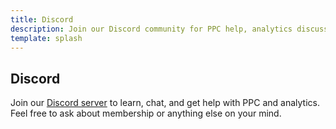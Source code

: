 ```yaml
---
title: Discord
description: Join our Discord community for PPC help, analytics discussions, and membership questions.
template: splash
---
```


<section class="container py-5">
  <h1>Discord</h1>
  <p>
    Join our
    <a href="https://discord.gg/yJut8QjAmU" target="_blank" rel="noopener">Discord server</a>
    to learn, chat, and get help with PPC and analytics. Feel free to ask about
    membership or anything else on your mind.
  </p>
</section>
